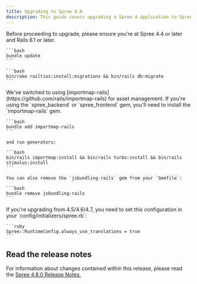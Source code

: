 ```yaml
---
title: Upgrading to Spree 4.8
description: This guide covers upgrading a Spree 4 application to Spree 4.8.
---
```


<Info>
  Before proceeding to upgrade, please ensure you're at Spree 4.4 or later and Rails 6.1 or later.
</Info>

<AccordionGroup>
  <Accordion title="1. Update gems">

    ```bash
    bundle update
    ```
  </Accordion>

  <Accordion title="2. Install and run missing migrations">

    ```bash
    bin/rake railties:install:migrations && bin/rails db:migrate
    ```
  </Accordion>

  <Accordion title="3. (Optional) Install importmap-rails gem">
    We've switched to using [importmap-rails](https://github.com/rails/importmap-rails) for asset management. If you're using the `spree_backend` or `spree_frontend` gem, you'll need to install the `importmap-rails` gem.

    ```bash
    bundle add importmap-rails
    ```

    and run generators:

    ```bash
    bin/rails importmap:install && bin/rails turbo:install && bin/rails stimulus:install
    ```

    You can also remove the `jsbundling-rails` gem from your `Gemfile`:

    ```bash
    bundle remove jsbundling-rails
    ```
  </Accordion>

  <Accordion title="4. (Optional) Apply fix when upgrading from 4.5/4.6/4.7">
    If you're upgrading from 4.5/4.6/4.7, you need to set this configuration in your `config/initializers/spree.rb`:

    ```ruby
    Spree::RuntimeConfig.always_use_translations = true
    ```
  </Accordion>
</AccordionGroup>

## Read the release notes

For information about changes contained within this release, please read the [Spree 4.8.0 Release Notes.](https://github.com/spree/spree/releases/tag/v4.8.0)
